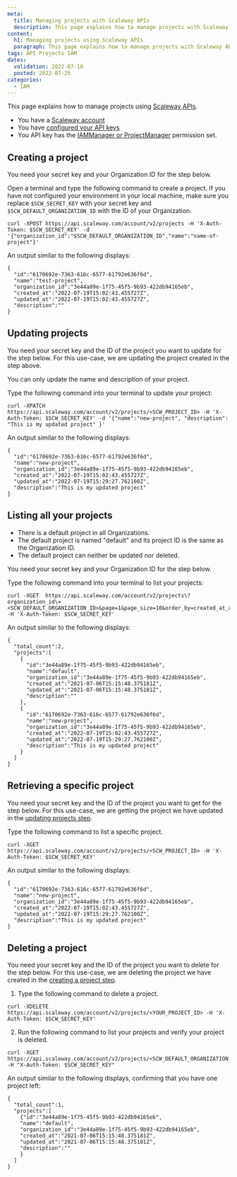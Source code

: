 ```yaml
---
meta:
  title: Managing projects with Scaleway APIs
  description: This page explains how to manage projects with Scaleway APIs
content:
  h1: Managing projects using Scaleway APIs
  paragraph: This page explains how to manage projects with Scaleway APIs
tags: API Projects IAM
dates:
  validation: 2022-07-18
  posted: 2022-07-25
categories:
  - IAM
---
```


This page explains how to manage projects using [Scaleway APIs](https://developers.scaleway.com/en/).

<Message type="requirement">

  - You have a [Scaleway account](/console/my-account/how-to/create-an-account/)
  - You have [configured your API keys](identity-and-access-management/iam/how-to/create-api-keys/)
  - You API key has the [IAMManager or ProjectManager](/identity-and-access-management/iam/how-to/manage-users#how-to-view-and-delete-user-api-keys) permission set.

</Message>

## Creating a project

You need your secret key and your Organization ID for the step below.

Open a terminal and type the following command to create a project. If you have not configured your environment in your local machine, make sure you replace `$SCW_SECRET_KEY` with your secret key and `$SCW_DEFAULT_ORGANIZATION_ID` with the ID of your Organization.

```
curl -XPOST https://api.scaleway.com/account/v2/projects -H 'X-Auth-Token: $SCW_SECRET_KEY' -d '{"organization_id":"$SCW_DEFAULT_ORGANIZATION_ID","name":"name-of-project"}'
```
An output similar to the following displays:

```
{
  "id":"6170692e-7363-616c-6577-61792e636f6d",
  "name":"test-project",
  "organization_id":"3e44a89e-1f75-45f5-9b93-422db94165eb",
  "created_at":"2022-07-19T15:02:43.455727Z",
  "updated_at":"2022-07-19T15:02:43.455727Z",
  "description":""
}
```

## Updating projects

You need your secret key and the ID of the project you want to update for the step below. For this use-case, we are updating the project created in the step above.

<Message type="note">

 You can only update the name and description of your project.

</Message>

Type the following command into your terminal to update your project:

```
curl -XPATCH https://api.scaleway.com/account/v2/projects/<SCW_PROJECT_ID> -H 'X-Auth-Token: $SCW_SECRET_KEY' -d '{"name":"new-project", "description": "This is my updated project" }'
```

An output similar to the following displays:

```
{
  "id":"6170692e-7363-616c-6577-61792e636f6d",
  "name":"new-project",
  "organization_id":"3e44a89e-1f75-45f5-9b93-422db94165eb",
  "created_at":"2022-07-19T15:02:43.455727Z",
  "updated_at":"2022-07-19T15:29:27.762100Z",
  "description":"This is my updated project"
}
```

## Listing all your projects

<Message type="note">

 - There is a default project in all Organizations.
 - The default project is named "default" and its project ID is the same as the Organization ID.
 - The default project can neither be updated nor deleted.

</Message>

You need your secret key and your Organization ID for the step below.

Type the following command into your terminal to list your projects:

```
curl -XGET  https://api.scaleway.com/account/v2/projects\?organization_id\=<SCW_DEFAULT_ORGANIZATION_ID>&page=1&page_size=10&order_by=created_at_asc -H 'X-Auth-Token: $SCW_SECRET_KEY'
```

An output similar to the following displays:

```
{
  "total_count":2,
  "projects":[
    {
      "id":"3e44a89e-1f75-45f5-9b93-422db94165eb",
      "name":"default",
      "organization_id":"3e44a89e-1f75-45f5-9b93-422db94165eb",
      "created_at":"2021-07-06T15:15:48.375181Z",
      "updated_at":"2021-07-06T15:15:48.375181Z",
      "description":""
    },
    {
      "id":"6170692e-7363-616c-6577-61792e636f6d",
      "name":"new-project",
      "organization_id":"3e44a89e-1f75-45f5-9b93-422db94165eb",
      "created_at":"2022-07-19T15:02:43.455727Z",
      "updated_at":"2022-07-19T15:29:27.762100Z",
      "description":"This is my updated project"
    }
  ]
}
```

## Retrieving a specific project

You need your secret key and the ID of the project you want to get for the step below. For this use-case, we are getting the project we have updated in the [updating projects step](/identity-and-access-management/api-cli/managing-projects#updating-projects).

Type the following command to list a specific project.

```
curl -XGET https://api.scaleway.com/account/v2/projects/<SCW_PROJECT_ID> -H 'X-Auth-Token: $SCW_SECRET_KEY'
```

An output similar to the following displays:

```
{
  "id":"6170692e-7363-616c-6577-61792e636f6d",
  "name":"new-project",
  "organization_id":"3e44a89e-1f75-45f5-9b93-422db94165eb",
  "created_at":"2022-07-19T15:02:43.455727Z",
  "updated_at":"2022-07-19T15:29:27.762100Z",
  "description":"This is my updated project"
}
```

## Deleting a project

You need your secret key and the ID of the project you want to delete for the step below. For this use-case, we are deleting the project we have created in the [creating a project step](/identity-and-access-management/api-cli/managing-projects#creating-a-project).

1. Type the following command to delete a project.

  ```
  curl -XDELETE https://api.scaleway.com/account/v2/projects/<YOUR_PROJECT_ID> -H 'X-Auth-Token: $SCW_SECRET_KEY'
  ```

2. Run the following command to list your projects and verify your project is deleted.

  ```
  curl -XGET https://api.scaleway.com/account/v2/projects/<SCW_DEFAULT_ORGANIZATION_ID> -H "X-Auth-Token: $SCW_SECRET_KEY"
  ```

An output similar to the following displays, confirming that you have one project left:

  ```
  {
    "total_count":1,
    "projects":[
      {"id":"3e44a89e-1f75-45f5-9b93-422db94165eb",
      "name":"default",
      "organization_id":"3e44a89e-1f75-45f5-9b93-422db94165eb",
      "created_at":"2021-07-06T15:15:48.375181Z",
      "updated_at":"2021-07-06T15:15:48.375181Z",
      "description":""
      }
    ]
  }
  ```

